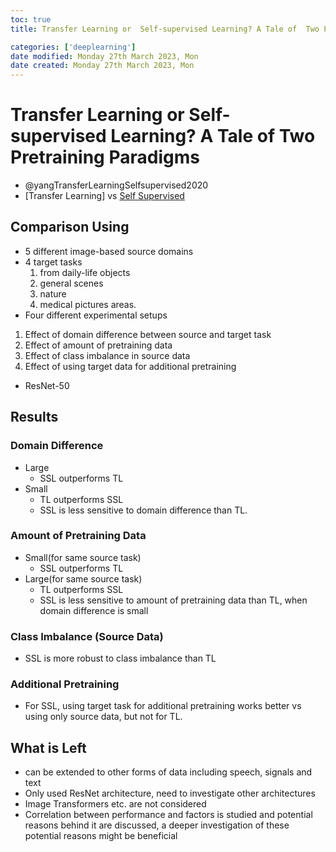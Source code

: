 ```yaml
---
toc: true
title: Transfer Learning or  Self-supervised Learning? A Tale of  Two Pretraining Paradigms

categories: ['deeplearning']
date modified: Monday 27th March 2023, Mon
date created: Monday 27th March 2023, Mon
---
```


# Transfer Learning or Self-supervised Learning? A Tale of Two Pretraining Paradigms


- @yangTransferLearningSelfsupervised2020
- [Transfer Learning]  vs [Self Supervised](Transfer Learning]  vs [Self Supervised.qmd) 

## Comparison Using
- 5 different image-based source domains
- 4 target tasks
	1. from daily-life objects
	2. general scenes
	3. nature
	4. medical pictures areas.
- Four different experimental setups 

1. Effect of domain difference between source and target task
2. Effect of amount of pretraining data
3. Effect of class imbalance in source data
4. Effect of using target data for additional pretraining
- ResNet-50

## Results

### Domain Difference
- Large
	- SSL outperforms TL
- Small
	- TL outperforms SSL
	- SSL is less sensitive to domain difference than TL.

### Amount of Pretraining Data
- Small(for same source task)
	- SSL outperforms TL
- Large(for same source task)
	- TL outperforms SSL
	- SSL is less sensitive to amount of pretraining data than TL, when domain difference is small

### Class Imbalance (Source Data)
- SSL is more robust to class imbalance than TL

### Additional Pretraining
- For SSL, using target task for additional pretraining works better vs using only source data, but not for TL.

## What is Left
- can be extended to other forms of data including speech, signals and text
- Only used ResNet architecture, need to investigate other architectures
- Image Transformers etc. are not considered
- Correlation between performance and factors is studied and potential reasons behind it are discussed, a deeper investigation of these potential reasons might be beneficial



